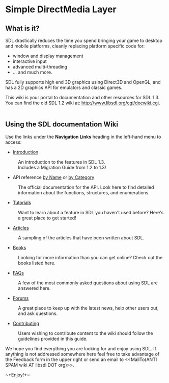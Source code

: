 <!-- # Please edit system and help pages ONLY in the master wiki! -->
<!-- # For more information, please see MoinMoin:MoinDev/Translation. -->
<!-- #master-page:FrontPage -->
<!-- format wiki -->
<!-- language en -->
<!-- pragma section-numbers off -->
<!-- acl All:read -->
= Simple DirectMedia Layer =

== What is it? ==
SDL drastically reduces the time you spend bringing your game to desktop and mobile platforms, cleanly replacing platform specific code for:
* window and display management
* interactive input
* advanced multi-threading
* ... and much more.

SDL fully supports high end 3D graphics using Direct3D and OpenGL, and has a 2D graphics API for emulators and classic games.

This wiki is your portal to documentation and other resources for SDL 1.3.
<br/>
You can find the old SDL 1.2 wiki at: http://www.libsdl.org/cgi/docwiki.cgi.
<br/>
<br/>

== Using the SDL documentation Wiki ==
Use the links under the '''Navigation Links''' heading in the left-hand menu to access:

* [[Introduction]]
: An introduction to the features in SDL 1.3.<br/>Includes a Migration Guide from 1.2 to 1.3!
* API reference [[CategoryAPI|by Name]] or [[APIByCategory|by Category]]
: The official documentation for the API.  Look here to find detailed information about the functions, structures, and enumerations.
* [[Tutorials]]
: Want to learn about a feature in SDL you haven't used before?  Here's a great place to get started!
* [[Articles]]
: A sampling of the articles that have been written about SDL.
* [[Books]]
: Looking for more information than you can get online?  Check out the books listed here.
* [[FAQs]]
: A few of the most commonly asked questions about using SDL are answered here.
* [http://forums.libsdl.org/ Forums]
: A great place to keep up with the latest news, help other users out, and ask questions.
* [[Contributing]]
: Users wishing to contribute content to the wiki should follow the guidelines provided in this guide.

We hope you find everything you are looking for and enjoy using SDL.  If anything is not addressed somewhere here feel free to take advantage of the Feedback form in the upper right or send an email to <<MailTo(ANTI SPAM wiki AT libsdl DOT org)>>.

<!-- #''Please note that the Feedback form is __not__ for SDL technical support.  Please direct technical questions about SDL to the appropriate [http://forums.libsdl.org/ Forum] or to one of the [http://www.libsdl.org/mailing-list.php Mailing Lists].'' -->

~+Enjoy!+~
